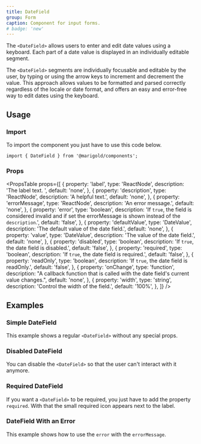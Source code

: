 ```yaml
---
title: DateField
group: Form
caption: Component for input forms.
# badge: 'new'
---
```


The `<DateField>` allows users to enter and edit date values using a keyboard. Each part of a date value is displayed in an individually editable segment.

The `<DateField>` segments are individually focusable and editable by the user, by typing or using the arrow keys to increment and decrement the value. This approach allows values to be formatted and parsed correctly regardless of the locale or date format, and offers an easy and error-free way to edit dates using the keyboard.

## Usage

### Import

To import the component you just have to use this code below.

```tsx
import { DateField } from '@marigold/components';
```

### Props

<PropsTable
  props={[
    {
      property: 'label',
      type: 'ReactNode',
      description: 'The label text. ',
      default: 'none',
    },
    {
      property: 'description',
      type: 'ReactNode',
      description: 'A helpful text.',
      default: 'none',
    },
    {
      property: 'errorMessage',
      type: 'ReactNode',
      description: 'An error message.',
      default: 'none',
    },
    {
      property: 'error',
      type: 'boolean',
      description:
        'If `true`, the field is considered invalid and if set the errorMessage is shown instead of the `description`.',
      default: 'false',
    },
    {
      property: 'defaultValue',
      type: 'DateValue',
      description: 'The default value of the date field.',
      default: 'none',
    },
    {
      property: 'value',
      type: 'DateValue',
      description: 'The value of the date field.',
      default: 'none',
    },
    {
      property: 'disabled',
      type: 'boolean',
      description: 'If `true`, the date field is disabled.',
      default: 'false',
    },
    {
      property: 'required',
      type: 'boolean',
      description: 'If `true`, the date field is required.',
      default: 'false',
    },
    {
      property: 'readOnly',
      type: 'boolean',
      description: 'If `true`, the date field is readOnly.',
      default: 'false',
    },
    {
      property: 'onChange',
      type: 'function',
      description:
        "A callback function that is called with the date field's current value changes.",
      default: 'none',
    },
    {
      property: 'width',
      type: 'string',
      description: 'Control the width of the field.',
      default: '100%',
    },
  ]}
/>

## Examples

### Simple DateField

This example shows a regular `<DateField>` without any special props.

<ComponentDemo file="./date-field-basic.demo.tsx" />

### Disabled DateField

You can disable the `<DateField>` so that the user can't interact with it anymore.

<ComponentDemo file="./date-field-disabled.demo.tsx" />

### Required DateField

If you want a `<DateField>` to be required, you just have to add the property `required`. With that the small required icon appears next to the label.

<ComponentDemo file="./date-field-required.demo.tsx" />

### DateField With an Error

This example shows how to use the `error` with the `errorMessage`.

<ComponentDemo file="./date-field-error.demo.tsx" />
